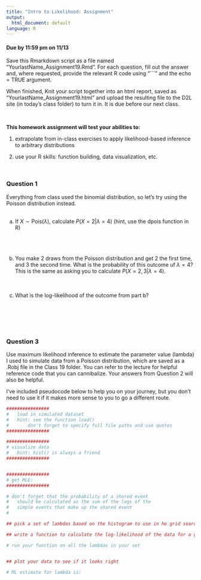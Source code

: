```yaml
---
title: "Intro to Likelihood: Assignment"
output:
  html_document: default
language: R
---
```


<!-- To render the assignment in Rmarkdown, enter the command below in the R console -->
<!-- rmarkdown::render("Class_19_Assignment.Rmd") -->

#### Due by 11:59 pm on 11/13

Save this Rmarkdown script as a file named “YourlastName_Assignment19.Rmd”. 
For each question, fill out the answer and, where requested, 
provide the relevant R code using "```" and the echo = TRUE argument.

When finished, Knit your script together into an html report, 
saved as “YourlastName_Assignment19.html” and upload the 
resulting file to the D2L site (in today’s class folder) to turn it in. 
It is due before our next class.

\

**This homework assignment will test your abilities to:**

1. extrapolate from in-class exercises to apply likelihood-based inference to arbitrary distributions

3. use your R skills: function building, data visualization, etc.

\

### Question 1

Everything from class used the binomial distribution, so let's try using the Poisson distribution instead.
\
\

a) If $X \sim \text{Pois}(\lambda)$, calculate $P(X=2 | \lambda=4)$ (hint, use the dpois function in R)
\
\
\
\
b) You make 2 draws from the Poisson distribution and get 2 the first time, and 3 the second time. What is the probability of this outcome uf $\lambda = 4$?
This is the same as asking you to calculate $P(X={2,3}| \lambda=4)$.
\
\
\

c) What is the log-likelihood of the outcome from part b?

\
\
\
\

### Question 3

Use maximum likelihood inference to estimate 
the parameter value (lambda) I used to simulate data from a Poisson distribution, 
which are saved as a .Robj file in the Class 19 folder.
You can refer to the lecture for helpful reference 
code that you can cannibalize.
Your answers from Question 2 will also be helpful.

I've included pseudocode below to help you on your journey, but you don't need to use it if it makes more sense to you to go a different route.

```r
################
#	load in simulated dataset 
#	hint: see the function load()
#		don't forget to specify full file paths and use quotes
################

################
# visualize data
#	hint: hist() is always a friend
################


################
# get MLE:
################

# don't forget that the probability of a shared event 
#	should be calculated as the sum of the logs of the 
#	simple events that make up the shared event
#

## pick a set of lambdas based on the histogram to use in he grid search

## write a function to calculate the log-likelihood of the data for a given lambda

# run your function on all the lambdas in your set


## plot your data to see if it looks right

# ML estimate for lambda is:


```